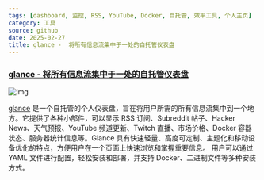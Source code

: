 ```yaml
---
tags: [dashboard, 监控, RSS, YouTube, Docker, 自托管, 效率工具, 个人主页]
category: 工具
source: github
date: 2025-02-27
title: glance -  将所有信息流集中于一处的自托管仪表盘
---
```


### [glance - 将所有信息流集中于一处的自托管仪表盘](https://github.com/glanceapp/glance)

![img](https://img.mengpeng.tech/i/2025/02/27/67bffc3ee2abd.webp)

[glance](https://github.com/glanceapp/glance) 是一个自托管的个人仪表盘，旨在将用户所需的所有信息流集中到一个地方。它提供了各种小部件，可以显示 RSS 订阅、Subreddit 帖子、Hacker News、天气预报、YouTube 频道更新、Twitch 直播、市场价格、Docker 容器状态、服务器统计信息等。Glance 具有快速轻量、高度可定制、主题化和移动设备优化的特点，方便用户在一个页面上快速浏览和掌握重要信息。 用户可以通过 YAML 文件进行配置，轻松安装和部署，并支持 Docker、二进制文件等多种安装方式。
